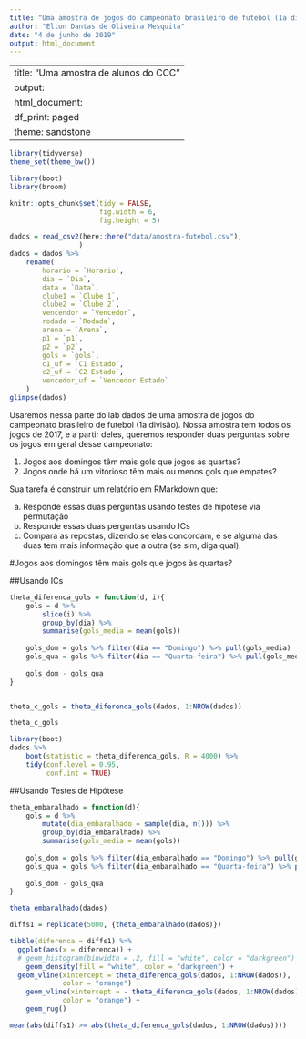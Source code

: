 ```yaml
---
title: "Uma amostra de jogos do campeonato brasileiro de futebol (1a divisão)"
author: "Elton Dantas de Oliveira Mesquita"
date: "4 de junho de 2019"
output: html_document
---
```

---
title: "Uma amostra de alunos do CCC"
output:
    html_document:
    df_print: paged
theme: sandstone
---

```r
library(tidyverse)
theme_set(theme_bw())

library(boot)
library(broom)

knitr::opts_chunk$set(tidy = FALSE,
                      fig.width = 6,
                      fig.height = 5)

```

```r
dados = read_csv2(here::here("data/amostra-futebol.csv"), 
                 ) 
dados = dados %>%
    rename(
        horario = `Horario`,
        dia = `Dia`,
        data = `Data`,
        clube1 = `Clube 1`,
        clube2 = `Clube 2`,
        vencendor = `Vencedor`,
        rodada = `Rodada`,
        arena = `Arena`,
        p1 = `p1`,
        p2 = `p2`,
        gols = `gols`,
        c1_uf = `C1 Estado`,
        c2_uf = `C2 Estado`,
        vencedor_uf = `Vencedor Estado`
    )
glimpse(dados)
```


Usaremos nessa parte do lab dados de uma amostra de jogos do campeonato brasileiro de futebol (1a divisão). Nossa amostra tem todos os jogos de 2017, e a partir deles, queremos responder duas perguntas sobre os jogos em geral desse campeonato:

1. Jogos aos domingos têm mais gols que jogos às quartas?
2. Jogos onde há um vitorioso têm mais ou menos gols que empates?

Sua tarefa é construir um relatório em RMarkdown que:

a. Responde essas duas perguntas usando testes de hipótese via permutação
b. Responde essas duas perguntas usando ICs
c. Compara as repostas, dizendo se elas concordam, e se alguma das duas tem mais informação que a outra (se sim, diga qual). 



#Jogos aos domingos têm mais gols que jogos às quartas?

##Usando ICs
```r
theta_diferenca_gols = function(d, i){
    gols = d %>% 
        slice(i) %>% 
        group_by(dia) %>% 
        summarise(gols_media = mean(gols)) 
    
    gols_dom = gols %>% filter(dia == "Domingo") %>% pull(gols_media)
    gols_qua = gols %>% filter(dia == "Quarta-feira") %>% pull(gols_media)
    
    gols_dom - gols_qua
}


theta_c_gols = theta_diferenca_gols(dados, 1:NROW(dados))

theta_c_gols
```
```r
library(boot)
dados %>% 
    boot(statistic = theta_diferenca_gols, R = 4000) %>% 
    tidy(conf.level = 0.95, 
         conf.int = TRUE)
```

##Usando Testes de Hipótese

```r
theta_embaralhado = function(d){
    gols = d %>% 
        mutate(dia_embaralhado = sample(dia, n())) %>% 
        group_by(dia_embaralhado) %>% 
        summarise(gols_media = mean(gols)) 
    
    gols_dom = gols %>% filter(dia_embaralhado == "Domingo") %>% pull(gols_media)
    gols_qua = gols %>% filter(dia_embaralhado == "Quarta-feira") %>% pull(gols_media)
    
    gols_dom - gols_qua
}

theta_embaralhado(dados)
```

```r
diffs1 = replicate(5000, {theta_embaralhado(dados)})

tibble(diferenca = diffs1) %>% 
  ggplot(aes(x = diferenca)) + 
  # geom_histogram(binwidth = .2, fill = "white", color = "darkgreen") +
    geom_density(fill = "white", color = "darkgreen") + 
  geom_vline(xintercept = theta_diferenca_gols(dados, 1:NROW(dados)), 
             color = "orange") + 
    geom_vline(xintercept = - theta_diferenca_gols(dados, 1:NROW(dados)), 
             color = "orange") + 
    geom_rug()
```
```r
mean(abs(diffs1) >= abs(theta_diferenca_gols(dados, 1:NROW(dados))))
```

